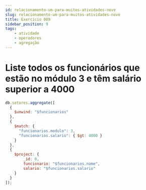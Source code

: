 ```yaml
---
id: relacionamento-um-para-muitos-atividades-nove
slug: relacionamento-um-para-muitos-atividades-nove
title: Exercício 009
sidebar_position: 9
tags:
    - atividade
    - operadores
    - agregação
---
```


# Liste todos os funcionários que estão no módulo 3 e têm salário superior a 4000

```javascript
db.setores.aggregate([
  {
    $unwind: "$funcionarios"
  },
  {
    $match: {
      "funcionarios.modulo": 3,
      "funcionarios.salario": { $gt: 4000 }
    }
  },
  {
    $project: {
        _id: 0,
        funcionario: "$funcionarios.nome",
        salario: "$funcionarios.salario"
    }
  }
]);
```